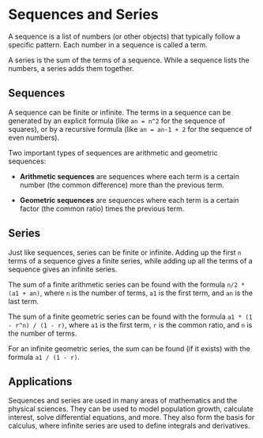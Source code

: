 # Sequences and Series

A sequence is a list of numbers (or other objects) that typically follow a specific pattern. Each number in a sequence is called a term.

A series is the sum of the terms of a sequence. While a sequence lists the numbers, a series adds them together.

## Sequences

A sequence can be finite or infinite. The terms in a sequence can be generated by an explicit formula (like `an = n^2` for the sequence of squares), or by a recursive formula (like `an = an-1 + 2` for the sequence of even numbers).

Two important types of sequences are arithmetic and geometric sequences:

- **Arithmetic sequences** are sequences where each term is a certain number (the common difference) more than the previous term.

- **Geometric sequences** are sequences where each term is a certain factor (the common ratio) times the previous term.

## Series

Just like sequences, series can be finite or infinite. Adding up the first `n` terms of a sequence gives a finite series, while adding up all the terms of a sequence gives an infinite series.

The sum of a finite arithmetic series can be found with the formula `n/2 * (a1 + an)`, where `n` is the number of terms, `a1` is the first term, and `an` is the last term.

The sum of a finite geometric series can be found with the formula `a1 * (1 - r^n) / (1 - r)`, where `a1` is the first term, `r` is the common ratio, and `n` is the number of terms.

For an infinite geometric series, the sum can be found (if it exists) with the formula `a1 / (1 - r)`.

## Applications

Sequences and series are used in many areas of mathematics and the physical sciences. They can be used to model population growth, calculate interest, solve differential equations, and more. They also form the basis for calculus, where infinite series are used to define integrals and derivatives.
